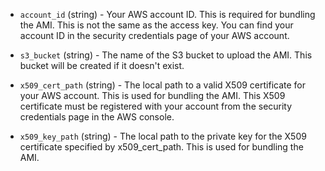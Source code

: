<!-- Code generated from the comments of the Config struct in builder/amazon/instance/builder.go; DO NOT EDIT MANUALLY -->

-   `account_id` (string) - Your AWS account ID. This is required for bundling the AMI. This is not
    the same as the access key. You can find your account ID in the security
    credentials page of your AWS account.
    
-   `s3_bucket` (string) - The name of the S3 bucket to upload the AMI. This bucket will be created
    if it doesn't exist.
    
-   `x509_cert_path` (string) - The local path to a valid X509 certificate for your AWS account. This is
    used for bundling the AMI. This X509 certificate must be registered with
    your account from the security credentials page in the AWS console.
    
-   `x509_key_path` (string) - The local path to the private key for the X509 certificate specified by
    x509_cert_path. This is used for bundling the AMI.
    
